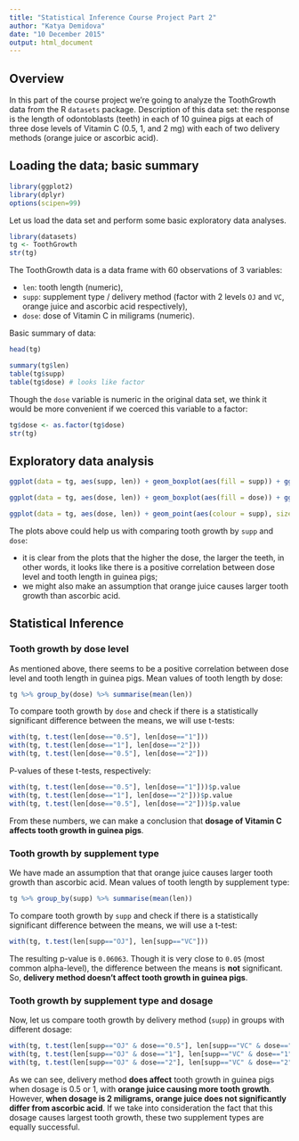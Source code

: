 ```yaml
---
title: "Statistical Inference Course Project Part 2"
author: "Katya Demidova"
date: "10 December 2015"
output: html_document
---
```


## Overview

In this part of the course project we're going to analyze the ToothGrowth data from the R `datasets` package. Description of this data set: the response is the length of odontoblasts (teeth) in each of 10 guinea pigs at each of three dose levels of Vitamin C (0.5, 1, and 2 mg) with each of two delivery methods (orange juice or ascorbic acid).

## Loading the data; basic summary

```r
library(ggplot2)
library(dplyr)
options(scipen=99)
```
Let us load the data set and perform some basic exploratory data analyses.

```r
library(datasets)
tg <- ToothGrowth
str(tg)
```

The ToothGrowth data is a data frame with 60 observations of 3 variables:

* `len`: tooth length (numeric),
* `supp`: supplement type / delivery method (factor with 2 levels `OJ` and `VC`, orange juice and ascorbic acid respectively),
* `dose`: dose of Vitamin C in miligrams (numeric).

Basic summary of data:

```r
head(tg)

summary(tg$len)
table(tg$supp)
table(tg$dose) # looks like factor
```

Though the `dose` variable is numeric in the original data set, we think it would be more convenient if we coerced this variable to a factor:
```r
tg$dose <- as.factor(tg$dose)
str(tg)
```

## Exploratory data analysis

```r
ggplot(data = tg, aes(supp, len)) + geom_boxplot(aes(fill = supp)) + ggtitle("Tooth growth by supplement type") + ylab("Tooth length") + xlab("Supplement type (orange juice/ascorbic acid)")

ggplot(data = tg, aes(dose, len)) + geom_boxplot(aes(fill = dose)) + ggtitle("Tooth growth by dose") + ylab("Tooth length") + xlab("Dose of Vitamin C (miligrams)")

ggplot(data = tg, aes(dose, len)) + geom_point(aes(colour = supp), size=4) + ggtitle("Tooth growth by dose of Vitamin C\nwith different delivery methods") + ylab("tooth length") + facet_grid(. ~ supp)
```

The plots above could help us with comparing tooth growth by `supp` and `dose`:

* it is clear from the plots that the higher the dose, the larger the teeth, in other words, it looks like there is a positive correlation between dose level and tooth length in guinea pigs;
* we might also make an assumption that orange juice causes larger tooth growth than ascorbic acid.

## Statistical Inference

### Tooth growth by dose level

As mentioned above, there seems to be a positive correlation between dose level and tooth length in guinea pigs. Mean values of tooth length by dose:

```r
tg %>% group_by(dose) %>% summarise(mean(len))
```

To compare tooth growth by `dose` and check if there is a statistically significant difference between the means, we will use t-tests:

```r
with(tg, t.test(len[dose=="0.5"], len[dose=="1"]))
with(tg, t.test(len[dose=="1"], len[dose=="2"]))
with(tg, t.test(len[dose=="0.5"], len[dose=="2"]))
```

P-values of these t-tests, respectively:

```r
with(tg, t.test(len[dose=="0.5"], len[dose=="1"]))$p.value
with(tg, t.test(len[dose=="1"], len[dose=="2"]))$p.value
with(tg, t.test(len[dose=="0.5"], len[dose=="2"]))$p.value
```

From these numbers, we can make a conclusion that **dosage of Vitamin C affects tooth growth in guinea pigs**.

### Tooth growth by supplement type

We have made an assumption that that orange juice causes larger tooth growth than ascorbic acid. Mean values of tooth length by supplement type:

```r
tg %>% group_by(supp) %>% summarise(mean(len))
```

To compare tooth growth by `supp` and check if there is a statistically significant difference between the means, we will use a t-test:

```r
with(tg, t.test(len[supp=="OJ"], len[supp=="VC"]))
```

The resulting p-value is `0.06063`. Though it is very close to `0.05` (most common alpha-level), the difference between the means is **not** significant. So, **delivery method doesn't affect tooth growth in guinea pigs**.

### Tooth growth by supplement type and dosage

Now, let us compare tooth growth by delivery method (`supp`) in groups with different dosage:

```r
with(tg, t.test(len[supp=="OJ" & dose=="0.5"], len[supp=="VC" & dose=="0.5"]))$p.value
with(tg, t.test(len[supp=="OJ" & dose=="1"], len[supp=="VC" & dose=="1"]))$p.value
with(tg, t.test(len[supp=="OJ" & dose=="2"], len[supp=="VC" & dose=="2"]))$p.value
```

As we can see, delivery method **does affect** tooth growth in guinea pigs when dosage is 0.5 or 1, with **orange juice causing more tooth growth**. However, **when dosage is 2 miligrams, orange juice does not significantly differ from ascorbic acid**. If we take into consideration the fact that this dosage causes largest tooth growth, these two supplement types are equally successful.